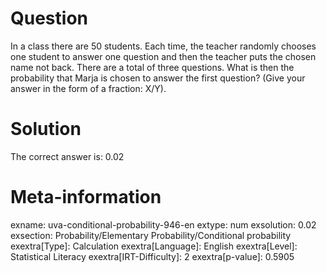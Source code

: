 Question
========

In a class there are 50 students. Each time, the teacher randomly chooses one student to answer one question and then the teacher puts the chosen name not back. There are a total of three questions. What is then the probability that Marja is chosen to answer the first question? (Give your answer in the form of a fraction: X/Y).

Solution
========

The correct answer is: 0.02

Meta-information
================
exname: uva-conditional-probability-946-en
extype: num
exsolution: 0.02
exsection: Probability/Elementary Probability/Conditional probability
exextra[Type]: Calculation
exextra[Language]: English
exextra[Level]: Statistical Literacy
exextra[IRT-Difficulty]: 2
exextra[p-value]: 0.5905
